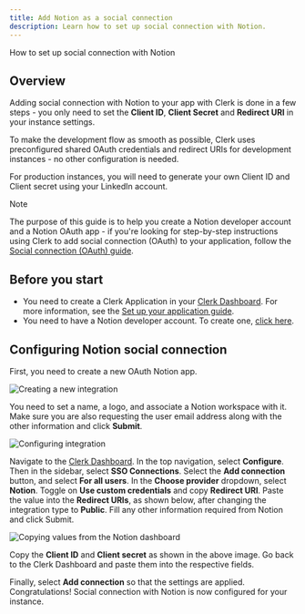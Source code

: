 ```yaml
---
title: Add Notion as a social connection
description: Learn how to set up social connection with Notion.
---
```


How to set up social connection with Notion

## Overview

Adding social connection with Notion to your app with Clerk is done in a few steps - you only need to set the **Client ID**, **Client Secret** and **Redirect URI** in your instance settings.

To make the development flow as smooth as possible, Clerk uses preconfigured shared OAuth credentials and redirect URIs for development instances - no other configuration is needed.

For production instances, you will need to generate your own Client ID and Client secret using your LinkedIn account.

> [!NOTE]
> The purpose of this guide is to help you create a Notion developer account and a Notion OAuth app - if you're looking for step-by-step instructions using Clerk to add social connection (OAuth) to your application, follow the [Social connection (OAuth) guide](/docs/authentication/social-connections/oauth).

## Before you start

- You need to create a Clerk Application in your [Clerk Dashboard](https://dashboard.clerk.com/). For more information, see the [Set up your application guide](/docs/quickstarts/setup-clerk).
- You need to have a Notion developer account. To create one, [click here](https://developers.notion.com/).

## Configuring Notion social connection

First, you need to create a new OAuth Notion app.

![Creating a new integration](/docs/images/authentication-providers/notion/creating-a-new-integration.jpg)

You need to set a name, a logo, and associate a Notion workspace with it. Make sure you are also requesting the user email address along with the other information and click **Submit**.

![Configuring integration](/docs/images/authentication-providers/notion/configuring-integration.jpg)

Navigate to the [Clerk Dashboard](https://dashboard.clerk.com/last-active?path=user-authentication/sso-connections). In the top navigation, select **Configure**. Then in the sidebar, select **SSO Connections**. Select the **Add connection** button, and select **For all users**. In the **Choose provider** dropdown, select **Notion**. Toggle on **Use custom credentials** and copy **Redirect URI**. Paste the value into the **Redirect URIs**, as shown below, after changing the integration type to **Public**. Fill any other information required from Notion and click Submit.

![Copying values from the Notion dashboard](/docs/images/authentication-providers/notion/copying-values-from-notion-dashboard.jpg)

Copy the **Client ID** and **Client secret** as shown in the above image. Go back to the Clerk Dashboard and paste them into the respective fields.

Finally, select **Add connection** so that the settings are applied. Congratulations! Social connection with Notion is now configured for your instance.
